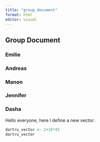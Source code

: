 ```yaml
---
title: "group_document"
format: html
editor: visual
---
```


## Group Document

### Emilie

### Andreas

### Manon

### Jennifer

### Dasha

Hello everyone, here I define a new vector:

```r
dartru_vector <- 2+16*45
dartru_vector
```
